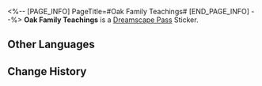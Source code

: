 <%-- [PAGE_INFO]
PageTitle=#Oak Family Teachings#
[END_PAGE_INFO] --%>
{{Stub|Location information}}
{{Item Infobox
|id          = 223731
|image       = Dreamscape Pass Sticker Text.png{{subst:void|<!--$UPLOAD:<<SpriteOutput/TravelBrochure/StickFigures/TBComStickIcon.png>-<Dreamscape Pass Sticker Text.png>-<Item Icons>>-->}}
|type        = Dreamscape Pass Sticker
|type2       = Stars in the Dream Stickers
|invCategory = 
|rarity      = 4
|effect      = 
|description = Digital stickers that can be used to decorate the pages of the Dreamtour Handbook. They come in many different styles.
|source1     = [[Investigate the Oak Family Crest at Dewlight Pavilion]]
}}
{{Description|"Hearing together, seeing together, speaking together, walking together."}}
'''Oak Family Teachings''' is a [[Dreamscape Pass]] Sticker.

==Other Languages==
{{Other Languages
|en   = Oak Family Teachings
|zhs  = 橡木家训
|zht  = 橡木家訓
|ja   = オーク家家訓
|ko   = 참나무 가훈
|es   = Enseñanzas de la familia Roble
|fr   = Devise de la Maison Vieux-Chêne
|ru   = Наставления клана Дубов
|th   = คำสอนของตระกูล Oak
|vi   = Phương Châm Của Gia Tộc Oak
|de   = Lehre der Familie Eichenblatt
|id   = Ajaran Oak Family
|pt   = Ensinamentos da Família Carvalho
}}

==Change History==
{{Change History|2.1}}